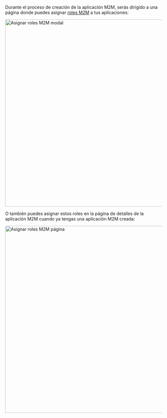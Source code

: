 Durante el proceso de creación de la aplicación M2M, serás dirigido a una página donde puedes asignar [roles M2M](/authorization/role-based-access-control/configure-roles#define-role-type) a tus aplicaciones:

<img alt="Asignar roles M2M modal" src="/img/assets/assign-m2m-roles-modal.png" width="600px" />

O también puedes asignar estos roles en la página de detalles de la aplicación M2M cuando ya tengas una aplicación M2M creada:

<img alt="Asignar roles M2M página" src="/img/assets/assign-m2m-roles-page.png" width="600px" />
